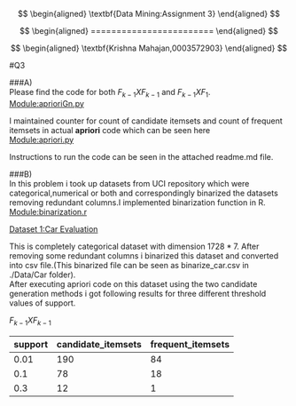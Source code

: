 $$  
\begin{aligned}  
\textbf{Data Mining:Assignment 3}  
\end{aligned}
$$

$$  
\begin{aligned}
========================
\end{aligned}
$$

$$  
\begin{aligned} 
\textbf{Krishna Mahajan,0003572903}   
\end{aligned}
$$

#Q3

###A)  
Please find the code for both $F_{k-1} X F_{k-1}$ and $F_{k-1} X F_1$.  
[Module:aprioriGn.py](./Code/aprioriGen.py)  

I maintained counter for count of candidate itemsets and count of frequent itemsets in actual **apriori** code which can be seen here  
[Module:apriori.py](./Code/apriori.py)  

Instructions to run the code can be seen in the attached readme.md file.  

###B)  
In this problem i took up datasets from UCI repository which were categorical,numerical or both and correspondingly binarized the  datasets removing redundant columns.I implemented binarization function in R.  
[Module:binarization.r](./Code/binarization.rmd)

[Dataset 1:Car Evaluation]("https://archive.ics.uci.edu/ml/datasets/Car+Evaluation")  

This is completely categorical dataset with dimension $1728 * 7$. After removing some redundant columns i binarized this dataset and converted into  csv file.(This binarized file can be seen as binarize_car.csv in ./Data/Car folder).  
After executing apriori code on this dataset using the two candidate generation methods i got following results for three different threshold values of support.  

$F_{k-1} X F_{k-1}$ 

| support | candidate_itemsets | frequent_itemsets |
|---------|--------------------|-------------------|
| 0.01    | 190                | 84                |
| 0.1     | 78                 | 18                |
| 0.3     | 12                 | 1                 |



